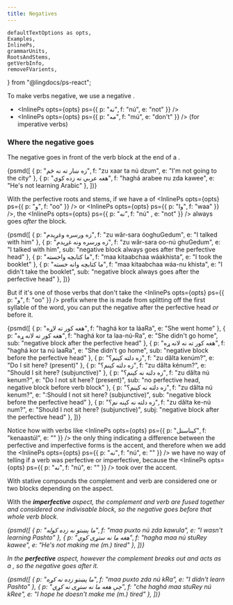```yaml
---
title: Negatives
---
```


    defaultTextOptions as opts,
    Examples,
    InlinePs,
    grammarUnits,
    RootsAndStems,
    getVerbInfo,
    removeFVarients,
} from "@lingdocs/ps-react";

To make verbs negative, we use a negative <BlockTerm />.

- <InlinePs opts={opts} ps={{ p: "نه", f: "nú", e: "not" }} />
- <InlinePs opts={opts} ps={{ p: "مه", f: "mú", e: "don't" }} /> (for imperative verbs)

### Where the negative goes

The negative goes in front of the verb block at the end of a <VP />.

<Examples opts={opts}>{psmd([
    { p: "زه ښار ته نه ځم", f: "zu xaar ta nú dzum", e: "I'm not going to the city" },
    { p: "هغه عربي نه زده کوي", f: "haghá arabee nu zda kawee", e: "He's not learning Arabic" }, 
])}</Examples>

With the perfective roots and stems, if we have a <PerfectiveHead /> of <InlinePs opts={opts} ps={{ p: "و", f: "oo" }} /> or <InlinePs opts={opts} ps={{ p: "وا", f: "waa" }} />, the <InlinePs opts={opts} ps={{ p: "نه", f: "nú" , e: "not" }} /> always goes *after* the <PerfectiveHead /> block.

<Examples opts={opts}>{psmd([
    { p: "زه ورسره وغږېدم", f: "zu wăr-sara óoghuGedum", e: "I talked with him" },
    { p: "زه ورسره ونه غږېدم", f: "zu wăr-sara oo-nú ghuGedum", e: "I talked with him", sub: "negative block always goes after the perfective head" },
    { p: "ما کتابچه واخسته", f: "maa kitaabchaa wáakhista", e: "I took the booklet" },
    { p: "ما کتابچه وانه خسته", f: "maa kitaabchaa wáa-nu khista", e: "I didn't take the booklet", sub: "negative block always goes after the perfective head" },
])}</Examples>

But if it's one of those verbs that don't take the <InlinePs opts={opts} ps={{ p: "و", f: "oo" }} /> prefix where the <PerfectiveHead /> is made from splitting off the first syllable of the word, you can put the negative after the perfective head *or* before it.

<Examples opts={opts}>{psmd([
    { p: "هغه کور ته لاړه", f: "haghá kor ta láaRa", e: "She went home" },
    { p: "هغه کور ته لانه ړه", f: "haghá kor ta laa-nú-Ra", e: "She didn't go home", sub: "negative block after the perfective head" },
    { p: "هغه کور ته نه لانه ړه", f: "haghá kor ta nú laaRa", e: "She didn't go home", sub: "negative block before the perfective head" },
    { p: "زه دلته کېنم؟", f: "zu dălta kenúm?", e: "Do I sit here? (present)" },
    { p: "زه دلته کېنم؟", f: "zu dălta kénum?", e: "Should I sit here? (subjunctive)" },
    { p: "زه دلته نه کېنم؟", f: "zu dălta nú kenum?", e: "Do I not sit here? (present)", sub: "no perfective head, negative block before verb block" },
    { p: "زه دلته نه کېنم؟", f: "zu dălta nú kenum?", e: ":Should I not sit here? (subjunctive)", sub: "negative block before the perfective head" },
    { p: "زه دلته نه کېنه نم؟", f: "zu dălta ke-nú num?", e: "Should I not sit here? (subjunctive)", subj: "negative block after the perfective head" },
])}</Examples>

Notice how with verbs like <InlinePs opts={opts} ps={{ p: "کېناستل", f: "kenaastúl", e: "" }} /> the only thing indicating a difference between the perfective and imperfective forms is the accent, and therefore when we add the <InlinePs opts={opts} ps={{ p: "نه", f: "nú", e: "" }} /> we have no way of telling if a verb was perfective or imperfective, because the <InlinePs opts={opts} ps={{ p: "نه", f: "nú", e: "" }} /> took over the accent.

With stative compounds the complement and verb are considered one or two blocks depending on the aspect.

With the <i className="fas fa-video" /> **imperfective** aspect, the complement and verb are fused together and considered one indivisable block, so the negative goes before that whole verb block.

<Examples opts={opts}>{psmd([
    { p: "ما پښتو نه زده کوله", f: "maa puxto nú zda kawula", e: "I wasn't learning Pashto" },
    { p: "هغه ما نه ستړی کوي", f: "hagha maa nú stuRey kawee", e: "He's not making me (m.) tired" },
])}</Examples>

In the <i className="fas fa-camera" /> **perfective** aspect, however the complement breaks out and acts as a <PerfectiveHead />, so the negative goes after it.

<Examples opts={opts}>{psmd([
    { p: "ما پښتو زده نه کړه", f: "maa puxto zda nú kRa", e: "I didn't learn Pashto" },
    { p: "چې هغه ما نه ستړی نه کړي", f: "che haghá maa stuRey nú kRee", e: "I hope he doesn't make me (m.) tired" },
])}</Examples>